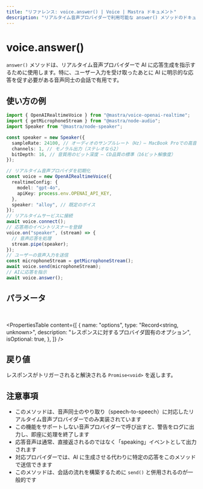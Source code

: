 ```yaml
---
title: "リファレンス: voice.answer() | Voice | Mastra ドキュメント"
description: "リアルタイム音声プロバイダーで利用可能な answer() メソッドのドキュメント。音声プロバイダーに応答生成を指示するメソッドです。"
---
```


# voice.answer()

`answer()` メソッドは、リアルタイム音声プロバイダーで AI に応答生成を指示するために使用します。特に、ユーザー入力を受け取ったあとに AI に明示的な応答を促す必要がある音声同士の会話で有用です。

## 使い方の例

```typescript
import { OpenAIRealtimeVoice } from "@mastra/voice-openai-realtime";
import { getMicrophoneStream } from "@mastra/node-audio";
import Speaker from "@mastra/node-speaker";

const speaker = new Speaker({
  sampleRate: 24100, // オーディオのサンプルレート（Hz）— MacBook Proでの高音質の標準
  channels: 1, // モノラル出力（ステレオなら2）
  bitDepth: 16, // 音質用のビット深度 — CD品質の標準（16ビット解像度）
});

// リアルタイム音声プロバイダを初期化
const voice = new OpenAIRealtimeVoice({
  realtimeConfig: {
    model: "gpt-4o",
    apiKey: process.env.OPENAI_API_KEY,
  },
  speaker: "alloy", // 既定のボイス
});
// リアルタイムサービスに接続
await voice.connect();
// 応答用のイベントリスナーを登録
voice.on("speaker", (stream) => {
  // 音声応答を処理
  stream.pipe(speaker);
});
// ユーザーの音声入力を送信
const microphoneStream = getMicrophoneStream();
await voice.send(microphoneStream);
// AIに応答を指示
await voice.answer();
```


## パラメータ

<br />

<PropertiesTable
  content={[
    {
      name: "options",
      type: "Record<string, unknown>",
      description: "レスポンスに対するプロバイダ固有のオプション",
      isOptional: true,
    },
  ]}
/>

## 戻り値

レスポンスがトリガーされると解決される `Promise<void>` を返します。

## 注意事項

- このメソッドは、音声同士のやり取り（speech-to-speech）に対応したリアルタイム音声プロバイダーでのみ実装されています
- この機能をサポートしない音声プロバイダーで呼び出すと、警告をログに出力し、即座に処理を終了します
- 応答音声は通常、直接返されるのではなく「speaking」イベントとして出力されます
- 対応プロバイダーでは、AI に生成させる代わりに特定の応答をこのメソッドで送信できます
- このメソッドは、会話の流れを構築するために `send()` と併用されるのが一般的です